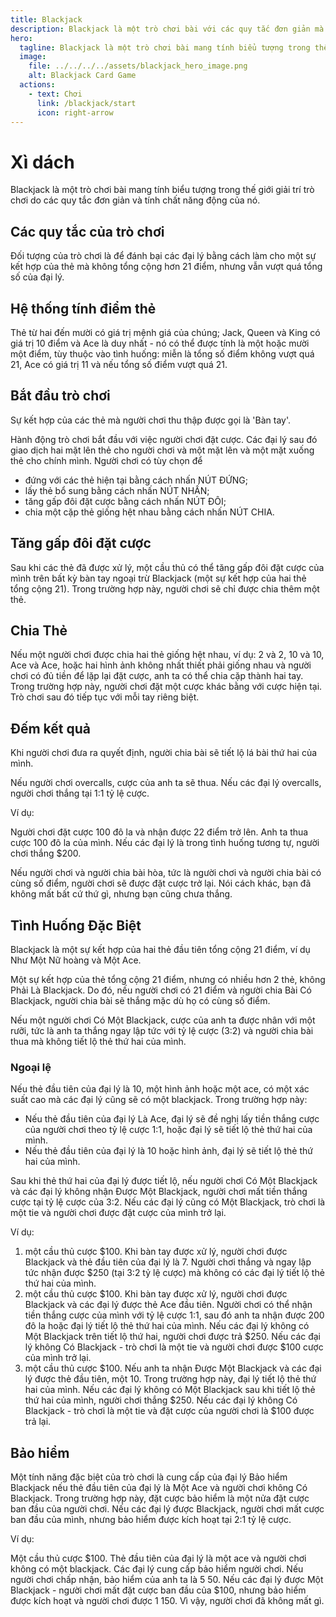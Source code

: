 ```yaml
---
title: Blackjack
description: Blackjack là một trò chơi bài với các quy tắc đơn giản mà bạn có thể chơi trực tuyến miễn phí và không cần đăng ký.
hero:
  tagline: Blackjack là một trò chơi bài mang tính biểu tượng trong thế giới giải trí trò chơi do các quy tắc đơn giản và tính chất năng động của nó.
  image:
    file: ../../../../assets/blackjack_hero_image.png
    alt: Blackjack Card Game
  actions:
    - text: Chơi
      link: /blackjack/start
      icon: right-arrow
---
```



<YandexMetrika />

# Xì dách

Blackjack là một trò chơi bài mang tính biểu tượng trong thế giới giải trí trò chơi do các quy tắc đơn giản và tính chất năng động của nó.
 
## Các quy tắc của trò chơi

Đối tượng của trò chơi là để đánh bại các đại lý bằng cách làm cho một sự kết hợp của thẻ mà không tổng cộng hơn 21 điểm, nhưng vẫn vượt quá tổng số của đại lý.

## Hệ thống tính điểm thẻ

Thẻ từ hai đến mười có giá trị mệnh giá của chúng; Jack, Queen và King có giá trị 10 điểm và Ace là duy nhất - nó có thể được tính là một hoặc mười một điểm, tùy thuộc vào tình huống: miễn là tổng số điểm không vượt quá 21, Ace có giá trị 11 và nếu tổng số điểm vượt quá 21.

## Bắt đầu trò chơi

Sự kết hợp của các thẻ mà người chơi thu thập được gọi là 'Bàn tay'.

Hành động trò chơi bắt đầu với việc người chơi đặt cược. Các đại lý sau đó giao dịch hai mặt lên thẻ cho người chơi và một mặt lên và một mặt xuống thẻ cho chính mình. Người chơi có tùy chọn để
- đứng với các thẻ hiện tại bằng cách nhấn NÚT ĐỨNG;
- lấy thẻ bổ sung bằng cách nhấn NÚT NHẤN;
- tăng gấp đôi đặt cược bằng cách nhấn NÚT ĐÔI;
- chia một cặp thẻ giống hệt nhau bằng cách nhấn NÚT CHIA.

## Tăng gấp đôi đặt cược

Sau khi các thẻ đã được xử lý, một cầu thủ có thể tăng gấp đôi đặt cược của mình trên bất kỳ bàn tay ngoại trừ Blackjack (một sự kết hợp của hai thẻ tổng cộng 21). Trong trường hợp này, người chơi sẽ chỉ được chia thêm một thẻ.

## Chia Thẻ

Nếu một người chơi được chia hai thẻ giống hệt nhau, ví dụ: 2 và 2, 10 và 10, Ace và Ace, hoặc hai hình ảnh không nhất thiết phải giống nhau và người chơi có đủ tiền để lặp lại đặt cược, anh ta có thể chia cặp thành hai tay. Trong trường hợp này, người chơi đặt một cược khác bằng với cược hiện tại. Trò chơi sau đó tiếp tục với mỗi tay riêng biệt.

## Đếm kết quả

Khi người chơi đưa ra quyết định, người chia bài sẽ tiết lộ lá bài thứ hai của mình.

Nếu người chơi overcalls, cược của anh ta sẽ thua. Nếu các đại lý overcalls, người chơi thắng tại 1:1 tỷ lệ cược.

<Aside>
Ví dụ:

Người chơi đặt cược 100 đô la và nhận được 22 điểm trở lên. Anh ta thua cược 100 đô la của mình. Nếu các đại lý là trong tình huống tương tự, người chơi thắng $200.
</Aside >

Nếu người chơi và người chia bài hòa, tức là người chơi và người chia bài có cùng số điểm, người chơi sẽ được đặt cược trở lại. Nói cách khác, bạn đã không mất bất cứ thứ gì, nhưng bạn cũng chưa thắng.

## Tình Huống Đặc Biệt

Blackjack là một sự kết hợp của hai thẻ đầu tiên tổng cộng 21 điểm, ví dụ Như Một Nữ hoàng và Một Ace.

Một sự kết hợp của thẻ tổng cộng 21 điểm, nhưng có nhiều hơn 2 thẻ, không Phải Là Blackjack. Do đó, nếu người chơi có 21 điểm và người chia Bài Có Blackjack, người chia bài sẽ thắng mặc dù họ có cùng số điểm.

Nếu một người chơi Có Một Blackjack, cược của anh ta được nhân với một rưỡi, tức là anh ta thắng ngay lập tức với tỷ lệ cược (3:2) và người chia bài thua mà không tiết lộ thẻ thứ hai của mình.

### Ngoại lệ

Nếu thẻ đầu tiên của đại lý là 10, một hình ảnh hoặc một ace, có một xác suất cao mà các đại lý cũng sẽ có một blackjack. Trong trường hợp này:

- Nếu thẻ đầu tiên của đại lý Là Ace, đại lý sẽ đề nghị lấy tiền thắng cược của người chơi theo tỷ lệ cược 1:1, hoặc đại lý sẽ tiết lộ thẻ thứ hai của mình.
- Nếu thẻ đầu tiên của đại lý là 10 hoặc hình ảnh, đại lý sẽ tiết lộ thẻ thứ hai của mình.

Sau khi thẻ thứ hai của đại lý được tiết lộ, nếu người chơi Có Một Blackjack và các đại lý không nhận Được Một Blackjack, người chơi mất tiền thắng cược tại tỷ lệ cược của 3:2. Nếu các đại lý cũng có Một Blackjack, trò chơi là một tie và người chơi được đặt cược của mình trở lại.

<Aside>
Ví dụ:

1) một cầu thủ cược $100. Khi bàn tay được xử lý, người chơi được Blackjack và thẻ đầu tiên của đại lý là 7. Người chơi thắng và ngay lập tức nhận được $250 (tại 3:2 tỷ lệ cược) mà không có các đại lý tiết lộ thẻ thứ hai của mình.
2) một cầu thủ cược $100. Khi bàn tay được xử lý, người chơi được Blackjack và các đại lý được thẻ Ace đầu tiên. Người chơi có thể nhận tiền thắng cược của mình với tỷ lệ cược 1:1, sau đó anh ta nhận được 200 đô la hoặc đại lý tiết lộ thẻ thứ hai của mình. Nếu các đại lý không có Một Blackjack trên tiết lộ thứ hai, người chơi được trả $250. Nếu các đại lý không Có Blackjack - trò chơi là một tie và người chơi được $100 cược của mình trở lại.
3) một cầu thủ cược $100. Nếu anh ta nhận Được Một Blackjack và các đại lý được thẻ đầu tiên, một 10. Trong trường hợp này, đại lý tiết lộ thẻ thứ hai của mình. Nếu các đại lý không có Một Blackjack sau khi tiết lộ thẻ thứ hai của mình, người chơi thắng $250. Nếu các đại lý không Có Blackjack - trò chơi là một tie và đặt cược của người chơi là $100 được trả lại.
</Aside >

## Bảo hiểm

Một tính năng đặc biệt của trò chơi là cung cấp của đại lý Bảo hiểm Blackjack nếu thẻ đầu tiên của đại lý là Một Ace và người chơi không Có Blackjack. Trong trường hợp này, đặt cược bảo hiểm là một nửa đặt cược ban đầu của người chơi. Nếu các đại lý được Blackjack, người chơi mất cược ban đầu của mình, nhưng bảo hiểm được kích hoạt tại 2:1 tỷ lệ cược.

<Aside >
Ví dụ:

Một cầu thủ cược $100. Thẻ đầu tiên của đại lý là một ace và người chơi không có một blackjack. Các đại lý cung cấp bảo hiểm người chơi. Nếu người chơi chấp nhận, bảo hiểm của anh ta là 5 50. Nếu các đại lý được Một Blackjack - người chơi mất đặt cược ban đầu của $100, nhưng bảo hiểm được kích hoạt và người chơi được 1 150. Vì vậy, người chơi đã không mất gì.
</Aside >
